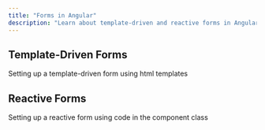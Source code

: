 ```yaml
---
title: "Forms in Angular"
description: "Learn about template-driven and reactive forms in Angular"
---
```


## Template-Driven Forms

Setting up a template-driven form using html templates

## Reactive Forms

Setting up a reactive form using code in the component class
